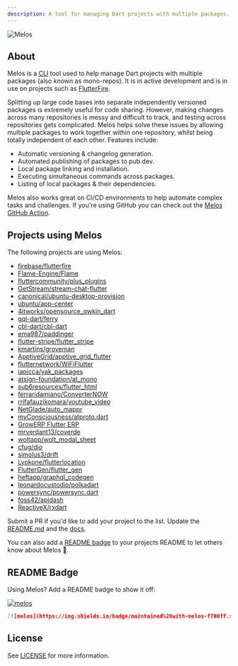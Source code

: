 ```yaml
---
description: A tool for managing Dart projects with multiple packages.
---
```


<Image
  src="https://static.invertase.io/assets/melos-logo.png"
  alt="Melos"
  zoom={false}
  caption="A tool for managing Dart projects with multiple packages."
/>

## About

Melos is a [CLI](https://en.wikipedia.org/wiki/Command-line_interface) tool used
to help manage Dart projects with multiple packages (also known as mono-repos).
It is in active development and is in use on projects such as
[FlutterFire](https://github.com/firebase/flutterfire).

Splitting up large code bases into separate independently versioned packages is
extremely useful for code sharing. However, making changes across many
repositories is messy and difficult to track, and testing across repositories
gets complicated. Melos helps solve these issues by allowing multiple packages
to work together within one repository, whilst being totally independent of each
other. Features include:

- Automatic versioning & changelog generation.
- Automated publishing of packages to pub.dev.
- Local package linking and installation.
- Executing simultaneous commands across packages.
- Listing of local packages & their dependencies.

Melos also works great on CI/CD environments to help automate complex tasks and
challenges. If you're using GitHub you can check out the
[Melos GitHub Action](https://github.com/bluefireteam/melos-action).

## Projects using Melos

The following projects are using Melos:

- [firebase/flutterfire](https://github.com/firebase/flutterfire)
- [Flame-Engine/Flame](https://github.com/flame-engine/flame)
- [fluttercommunity/plus_plugins](https://github.com/fluttercommunity/plus_plugins)
- [GetStream/stream-chat-flutter](https://github.com/GetStream/stream-chat-flutter)
- [canonical/ubuntu-desktop-provision](https://github.com/canonical/ubuntu-desktop-provision)
- [ubuntu/app-center](https://github.com/ubuntu/app-center)
- [4itworks/opensource_qwkin_dart](https://github.com/4itworks/opensource_qwkin_dart)
- [gql-dart/ferry](https://github.com/gql-dart/ferry)
- [cbl-dart/cbl-dart](https://github.com/cbl-dart/cbl-dart)
- [ema987/paddinger](https://github.com/ema987/paddinger)
- [flutter-stripe/flutter_stripe](https://github.com/flutter-stripe/flutter_stripe)
- [kmartins/groveman](https://github.com/kmartins/groveman)
- [ApptiveGrid/apptive_grid_flutter](https://github.com/ApptiveGrid/apptive_grid_flutter)
- [flutternetwork/WiFiFlutter](https://github.com/flutternetwork/WiFiFlutter)
- [iapicca/yak_packages](https://github.com/iapicca/yak_packages)
- [atsign-foundation/at_mono](https://github.com/atsign-foundation/at_mono)
- [sub6resources/flutter_html](https://github.com/sub6resources/flutter_html)
- [ferraridamiano/ConverterNOW](https://github.com/ferraridamiano/ConverterNOW)
- [rrifafauzikomara/youtube_video](https://github.com/rrifafauzikomara/youtube_video)
- [NetGlade/auto_mappr](https://github.com/netglade/auto_mappr)
- [myConsciousness/atproto.dart](https://github.com/myConsciousness/atproto.dart)
- [GrowERP Flutter ERP](https://github.com/growerp/growerp)
- [mrverdant13/coverde](https://github.com/mrverdant13/coverde)
- [woltapp/wolt_modal_sheet](https://github.com/woltapp/wolt_modal_sheet)
- [cfug/dio](https://github.com/cfug/dio)
- [simolus3/drift](https://github.com/simolus3/drift)
- [Lyokone/flutterlocation](https://github.com/Lyokone/flutterlocation)
- [FlutterGen/flutter_gen](https://github.com/FlutterGen/flutter_gen)
- [heftapp/graphql_codegen](https://github.com/heftapp/graphql_codegen)
- [leonardocustodio/polkadart](https://github.com/leonardocustodio/polkadart)
- [powersync/powersync.dart](https://github.com/powersync-ja/powersync.dart)
- [foss42/apidash](https://github.com/foss42/apidash)
- [ReactiveX/rxdart](https://github.com/ReactiveX/rxdart)

<Info>

Submit a PR if you'd like to add your project to the list. Update the
[README.md](https://github.com/invertase/melos/edit/main/packages/melos/README.md)
and the [docs](https://github.com/invertase/melos/edit/main/docs/index.mdx).

You can also add a [README badge](/#README-badge) to your projects README to let
others know about Melos 💙.

</Info>

## README Badge

Using Melos? Add a README badge to show it off:

[![melos](https://img.shields.io/badge/maintained%20with-melos-f700ff.svg?style=flat-square)](https://github.com/invertase/melos)

```markdown
[![melos](https://img.shields.io/badge/maintained%20with-melos-f700ff.svg?style=flat-square)](https://github.com/invertase/melos)
```

## License

See [LICENSE](https://github.com/invertase/melos/blob/main/LICENSE) for more
information.
